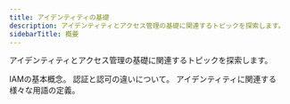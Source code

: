 ```yaml
---
title: アイデンティティの基礎
description: アイデンティティとアクセス管理の基礎に関連するトピックを探索します。
sidebarTitle: 概要
---
```


アイデンティティとアクセス管理の基礎に関連するトピックを探索します。

<CardGroup cols={2}>
  <Card title="アイデンティティとアクセス管理（IAM）の概要" icon="user-shield" iconType="solid" horizontal href="/docs/get-started/identity-fundamentals/identity-and-access-management">
    IAMの基本概念。
  </Card>

  <Card title="認証と認可" icon="user-lock" iconType="solid" horizontal href="/docs/get-started/identity-fundamentals/authentication-and-authorization">
    認証と認可の違いについて。
  </Card>

  <Card title="用語集" icon="book-open" iconType="solid" horizontal href="/docs/get-started/identity-fundamentals/glossary">
    アイデンティティに関連する様々な用語の定義。
  </Card>
</CardGroup>
